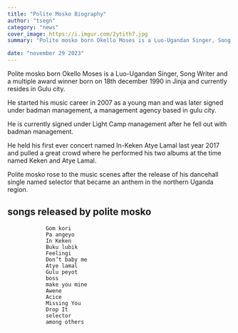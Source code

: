 ```yaml
---
title: "Polite Mosko Biography"
author: "tsegn"
category: "news"
cover_image: https://i.imgur.com/2ytith7.jpg
summary: "Polite mosko born Okello Moses is a Luo-Ugandan Singer, Song Writer and a multiple award winner born on 18th december 1990 in Jinja"

date: "november 29 2023"
---
```


Polite mosko born Okello Moses is a Luo-Ugandan Singer, Song Writer and a multiple award winner born on 18th december 1990 in Jinja and currently resides in Gulu city.

<AdsComponent />

He started his music career in 2007 as a young man and was later signed under badman management, a management agency based in gulu city.

He is currently signed under Light Camp management after he fell out with badman management.

<AdsComponent />

He held his first ever concert named In-Keken Atye Lamal last year 2017 and pulled
a great crowd where he performed his two albums at the time named Keken and Atye
Lamal.

Polite mosko rose to the music scenes after the release of his dancehall single named selector that became an anthem in the northern Uganda region.

## songs released by polite mosko

                Gom kori
                Pa angeyo
                In Keken
                Buku lubik
                Feelingi
                Don’t baby me
                Atye lamal
                Gulu peyot
                boss
                make you mine
                Awene
                Acice
                Missing You
                Drop It
                selector
                among others
